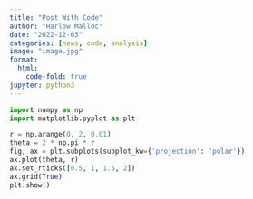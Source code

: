 ```yaml
---
title: "Post With Code"
author: "Harlow Malloc"
date: "2022-12-03"
categories: [news, code, analysis]
image: "image.jpg"
format: 
  html:
    code-fold: true
jupyter: python3
---
```


```python
import numpy as np
import matplotlib.pyplot as plt

r = np.arange(0, 2, 0.01)
theta = 2 * np.pi * r
fig, ax = plt.subplots(subplot_kw={'projection': 'polar'})
ax.plot(theta, r)
ax.set_rticks([0.5, 1, 1.5, 2])
ax.grid(True)
plt.show()
```